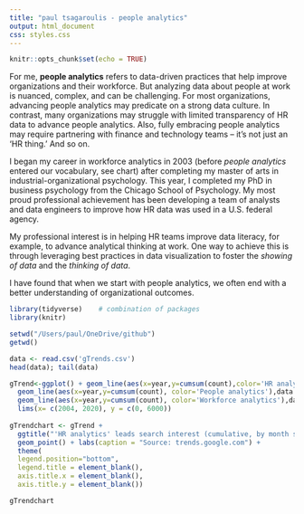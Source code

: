 ```yaml
---
title: "paul tsagaroulis - people analytics"
output: html_document
css: styles.css
---
```


```r
knitr::opts_chunk$set(echo = TRUE)
```

<!-- Global site tag (gtag.js) - Google Analytics -->
<script async src="https://www.googletagmanager.com/gtag/js?id=UA-61071-2"></script>
<script>
  window.dataLayer = window.dataLayer || [];
  function gtag(){dataLayer.push(arguments);}
  gtag('js', new Date());

  gtag('config', 'UA-61071-2');
</script>

For me, **people analytics** refers to data-driven practices that help improve organizations and their workforce. But analyzing data about people at work is nuanced, complex, and can be challenging. For most organizations, advancing people analytics may predicate on a strong data culture. In contrast, many organizations may struggle with limited transparency of HR data to advance people analytics. Also, fully embracing people analytics may require partnering with finance and technology teams – it’s not just an ‘HR thing.’ And so on.

I began my career in workforce analytics in 2003 (before *people analytics* entered our vocabulary, see chart) after completing my master of arts in industrial-organizational psychology. This year, I completed my PhD in business psychology from the Chicago School of Psychology. My most proud professional achievement has been developing a team of analysts and data engineers to improve how HR data was used in a U.S. federal agency.

My professional interest is in helping HR teams improve data literacy, for example, to advance analytical thinking at work. One way to achieve this is through leveraging best practices in data visualization to foster the *showing of data* and the *thinking of data*. 

I have found that when we start with people analytics, we often end with a better understanding of organizational outcomes. 

```r
library(tidyverse)    # combination of packages
library(knitr)

setwd("/Users/paul/OneDrive/github") 
getwd()

data <- read.csv('gTrends.csv')
head(data); tail(data)

gTrend<-ggplot() + geom_line(aes(x=year,y=cumsum(count),color='HR analytics'),data %>% filter(query=='HR Analytics')) +
  geom_line(aes(x=year,y=cumsum(count), color='People analytics'),data %>% filter(query=='People Analytics')) +
  geom_line(aes(x=year,y=cumsum(count), color='Workforce analytics'),data %>% filter(query=='Workforce Analytics')) +
  lims(x= c(2004, 2020), y = c(0, 6000))
  
gTrendchart <- gTrend + 
  ggtitle("'HR analytics' leads search interest (cumulative, by month since 2004)") + 
  geom_point() + labs(caption = "Source: trends.google.com") +
  theme(
  legend.position="bottom",
  legend.title = element_blank(),
  axis.title.x = element_blank(),
  axis.title.y = element_blank()) 

gTrendchart
```


